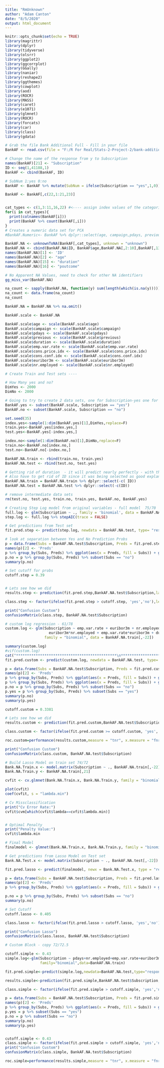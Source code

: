 ```yaml
---
title: "RmUnknown"
author: "Adam Canton"
date: "8/5/2020"
output: html_document
---
```


```r
knitr::opts_chunk$set(echo = TRUE)
library(magrittr)
library(dplyr)
library(tidyverse)
library(olsrr)
library(ggplot2)
library(ggcorrplot)
library(GGally)
library(naniar)
library(reshape2)
library(ggthemes)
library(cowplot)
library(aod)
library(ROCR)
library(MASS)
library(caret)
library(e1071)
library(glmnet)
library(ROCR)
library(forcats)
library(car)
library(class)
library(gdata)
```

```r
# Grab the file Bank Additional Full - Fill in your file
BankAF <- read.csv(file = "F:/R For Real/Stats-2-Project-2/bank-additional-full.csv", sep = ";", header = TRUE)

# Change the name of the response from y to Subscription
names(BankAF)[21] <- "Subscription"
ID <- seq(1,41188,1)
BankAF <- cbind(BankAF, ID)

# SubNum 1:yes 0:no
BankAF <- BankAF %>% mutate(SubNum = ifelse(Subscription == "yes",1,0))

BankAF <- BankAF[,c(22,1:21,23)]


cat_types <- c(1,3:11,16,22) #<---- assign index values of the categorical variables
for(i in cat_types){
  print(colnames(BankAF[i]))
  print(BankAF %>% count(BankAF[,i]))
}
# Creates a numeric data set for PCA
#BankAF.Numeric<- BankAF %>% dplyr::select(age, campaign,pdays, previous, emp.var.rate, cons.price.idx, cons.conf.idx, euribor3m, nr.employed, SubNum)
```

```r
BankAF.NA <- unknownToNA(BankAF[,cat_types], unknown = "unknown")
BankAF.NA <- cbind(BankAF.NA$ID, BankAF$age,BankAF.NA[,2:10],BankAF[,13:15],BankAF$duration, BankAF.NA[,11],BankAF[,17:23])
names(BankAF.NA)[1] <- 'ID'
names(BankAF.NA)[2] <- "age"
names(BankAF.NA)[15] <- "duration"
names(BankAF.NA)[16] <- "poutcome"
```

```r
# No Apparent NA Values, need to check for other NA identifiers
gg_miss_var(BankAF.NA)

na_count <- sapply(BankAF.NA, function(y) sum(length(which(is.na(y)))))
na_count <- data.frame(na_count)
na_count
```

```r
BankAF.NA = BankAF.NA %>% na.omit()
```

```r
BankAF.scale <- BankAF.NA

BankAF.scale$age <- scale(BankAF.scale$age)
BankAF.scale$campaign <- scale(BankAF.scale$campaign)
BankAF.scale$pdays <- scale(BankAF.scale$pdays)
BankAF.scale$previous <- scale(BankAF.scale$previous)
BankAF.scale$duration <- scale(BankAF.scale$duration)
BankAF.scale$emp.var.rate <- scale(BankAF.scale$emp.var.rate)
BankAF.scale$cons.price.idx <- scale(BankAF.scale$cons.price.idx)
BankAF.scale$cons.conf.idx <- scale(BankAF.scale$cons.conf.idx)
BankAF.scale$euribor3m <- scale(BankAF.scale$euribor3m)
BankAF.scale$nr.employed <- scale(BankAF.scale$nr.employed)

```


```r
# Create Train and Test sets ----

# How Many yes and no?
DimYes <- 2000 
DimNo <- 2000

# Going to try to create 2 data sets, one for Subscription-yes one for Subscription-no, Sample each one proportionally then recombine into train and test sets
BankAF.yes <- subset(BankAF.scale, Subscription == "yes")
BankAF.no <- subset(BankAF.scale, Subscription == "no")

set.seed(35)
index.yes<-sample(1:dim(BankAF.yes)[1],DimYes,replace=F)
train.yes<-BankAF.yes[index.yes,]
test.yes<-BankAF.yes[-index.yes,]

index.no<-sample(1:dim(BankAF.no)[1],DimNo,replace=F)
train.no<-BankAF.no[index.no,]
test.no<-BankAF.no[-index.no,]

BankAF.NA.train <- rbind(train.no, train.yes)
BankAF.NA.test <- rbind(test.no, test.yes)

# Getting rid of duration  - it will predict nearly perfectly - with this in mean prediction error = 0
# Also have to get rid of ID since it was being selected as good explanatory variable
BankAF.NA.train = BankAF.NA.train %>% dplyr::select(-c( ID))
BankAF.NA.test = BankAF.NA.test %>% dplyr::select(-c(ID))

# remove intermediate data sets
rm(test.no, test.yes, train.no, train.yes, BankAF.no, BankAF.yes)
```

```r
# Creating Step Log model from original variables - full model  75/70
full.log <- glm(Subscription ~ ., family = 'binomial', data = BankAF.NA.train[,-c(5,22)])
step.log <- full.log %>% stepAIC(trace = FALSE)

# Get predictions from Test set
fit.pred.step <- predict(step.log, newdata = BankAF.NA.test, type= "response")

# look at separation between Yes and No Prediction Probs
p = data.frame(Subs = BankAF.NA.test$Subscription, Preds = fit.pred.step)
names(p)[2] <- 'Preds'
p %>% group_by(Subs, Preds) %>% ggplot(aes(x = Preds, fill = Subs)) + geom_boxplot() + facet_grid(rows = p$Subs)
p.no = p %>% group_by(Subs, Preds) %>% subset(Subs == "no")
summary(p.no)

# Set cutoff for probs 
cutoff.step = 0.39


# Lets see how we did
results.step <- prediction(fit.pred.step,BankAF.NA.test$Subscription,label.ordering=c("no","yes"))

class.step <- factor(ifelse(fit.pred.step > cutoff.step, 'yes','no'),levels = c('no','yes'))

print("Confusion Custom")
confusionMatrix(class.step, BankAF.NA.test$Subscription)
```

```r
# custom log regression - 61/78
custom.log <- glm(Subscription ~ emp.var.rate + euribor3m + nr.employed + pdays + month + poutcome + contact +
                    euribor3m*nr.employed + emp.var.rate*euribor3m + duration,
                  family = "binomial", data = BankAF.NA.train[,-22])

summary(custom.log)
#vif(custom.log)
cat("**********************************************\n**********************************************\n\n")
fit.pred.custom <- predict(custom.log, newdata = BankAF.NA.test, type= "response")

p = data.frame(Subs = BankAF.NA.test$Subscription, Preds = fit.pred.custom)
names(p)[2] <- 'Preds'
p %>% group_by(Subs, Preds) %>% ggplot(aes(x = Preds, fill = Subs)) + geom_boxplot() + facet_grid(rows = p$Subs)
p %>% group_by(Subs, Preds) %>% ggplot(aes(x = Preds, fill = Subs)) + geom_histogram(binwidth = 0.01) + facet_grid(rows = p$Subs)
p.no = p %>% group_by(Subs, Preds) %>% subset(Subs == "no")
p.yes = p %>% group_by(Subs, Preds) %>% subset(Subs == "yes")
summary(p.no)
summary(p.yes)

cutoff.custom = 0.3381

# Lets see how we did
results.custom <- prediction(fit.pred.custom,BankAF.NA.test$Subscription,label.ordering=c("no","yes"))

class.custom <- factor(ifelse(fit.pred.custom >= cutoff.custom, 'yes','no'),levels = c('no','yes'))

roc.custom=performance(results.custom,measure = "tnr", x.measure = "fnr")

print("Confusion Custom")
confusionMatrix(class.custom, BankAF.NA.test$Subscription)
```

```r
# Build Lasso Model on train set 74/72
Bank.NA.Train.x <- model.matrix(Subscription ~ ., BankAF.NA.train[,-22])
Bank.NA.Train.y <- BankAF.NA.train[,21]

cvfit <- cv.glmnet(Bank.NA.Train.x, Bank.NA.Train.y, family = "binomial", type.measure = "class", nlambda = 1000)

plot(cvfit)
coef(cvfit, s = "lambda.min")

# Cv Missclassification
print("Cv Error Rate:")
cvfit$cvm[which(cvfit$lambda==cvfit$lambda.min)]


# Optimal Penalty
print("Penalty Value:")
cvfit$lambda.min

# Final Model
finalmodel <- glmnet(Bank.NA.Train.x, Bank.NA.Train.y, family = "binomial", lambda = cvfit$lambda.min)

# Get predictions from Lasso Model on Test set
Bank.NA.Test.x <- model.matrix(Subscription ~ ., BankAF.NA.test[,-22])

fit.pred.lasso <- predict(finalmodel, newx = Bank.NA.Test.x, type = "response")

p = data.frame(Subs = BankAF.NA.test$Subscription, Preds = fit.pred.lasso)
names(p)[2] <- 'Preds'
p %>% group_by(Subs, Preds) %>% ggplot(aes(x = Preds, fill = Subs)) + geom_boxplot() + facet_grid(rows = p$Subs)

p.no = p %>% group_by(Subs, Preds) %>% subset(Subs == "no")
summary(p.no)

# Set Cutoff
cutoff.lasso <- 0.405

class.lasso <- factor(ifelse(fit.pred.lasso > cutoff.lasso, 'yes','no'),levels = c('no','yes'))

print("Confusion Lasso")
confusionMatrix(class.lasso, BankAF.NA.test$Subscription)
```

```r
# Custom Block - copy 72/72.5

cutoff.simple <- 0.43
simple.log<-glm(Subscription ~ pdays+nr.employed+emp.var.rate+euribor3m + duration,
                family="binomial",data=BankAF.NA.train)

fit.pred.simple<-predict(simple.log,newdata=BankAF.NA.test,type="response")

results.simple<-prediction(fit.pred.simple,BankAF.NA.test$Subscription,label.ordering=c("no","yes"))

class.simple <- factor(ifelse(fit.pred.simple > cutoff.simple, 'yes','no'),levels = c('no','yes'))

p = data.frame(Subs = BankAF.NA.test$Subscription, Preds = fit.pred.simple)
names(p)[2] <- 'Preds'
p %>% group_by(Subs, Preds) %>% ggplot(aes(x = Preds, fill = Subs)) + geom_boxplot() + facet_grid(rows = p$Subs)
p.yes = p %>% subset(Subs == "yes")
p.no = p %>% subset(Subs == "no")
summary(p.no)
summary(p.yes)


cutoff.simple <- 0.43
class.simple <- factor(ifelse(fit.pred.simple > cutoff.simple, 'yes','no'),levels = c('no','yes'))
print("Confusion Custom")
confusionMatrix(class.simple, BankAF.NA.test$Subscription)

roc.simple=performance(results.simple,measure = "tnr", x.measure = "fnr")
```


